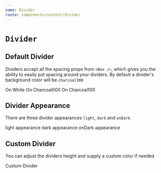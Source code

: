 ```yaml
---
name: Divider
route: components/content/divider
---
```



# `Divider`

<ComponentDetail
  of="Divider"
  figma="file/FJdRcUtLJ6RVIcPS1CL5dwwQ/Borders-and-Dividers?node-id=7%3A10"
/>

## Default Divider

Dividers accept all the spacing props from `<Box />`, which gives you the ability to easily put spacing around your dividers. By default a divider's background color will be `charcoal300`

<Playground>
  <Flex justifyContent="space-around">
    <Box bg="white" p="xlarge" mr="large">
      On White
      <Divider mt="medium" />
    </Box>
    <Box bg="palette.charcoal000" p="xlarge" mr="large">
      On Charcoal000
      <Divider mt="medium" />
    </Box>
    <Box bg="palette.charcoal100" p="xlarge">
      On Charcoal100
      <Divider mt="medium" />
    </Box>
  </Flex>
</Playground>

## Divider Appearance

There are three divider appearances `light`, `dark` and `onDark`.

<Playground>
  <Flex justifyContent="space-around">
    <Box bg="white " p="xlarge" mr="large">
      light appearance
      <Divider mt="medium" appearance="light" />
    </Box>
    <Box bg="palette.charcoal000" p="xlarge" mr="large">
      dark appearance
      <Divider mt="medium" appearance="dark" />
    </Box>
    <Box bg="palette.charcoal600" p="xlarge">
      onDark appearance
      <Divider mt="medium" appearance="onDark" />
    </Box>
  </Flex>
</Playground>

## Custom Divider

You can adjust the dividers height and supply a custom color if needed

<Playground>
  <Box p="xlarge">
    Custom Divider
    <Divider
      size="8px"
      customColor="turquoise"
      mt="large"
      borderRadius="100px"
    />
  </Box>
</Playground>
